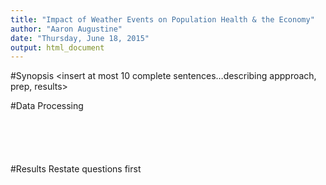 ```yaml
---
title: "Impact of Weather Events on Population Health & the Economy"
author: "Aaron Augustine"
date: "Thursday, June 18, 2015"
output: html_document
---
```


#Synopsis
<insert at most 10 complete sentences...describing appproach, prep, results>

#Data Processing
```r
```

```r
```


```r
```


```r
```


```r
```



#Results
Restate questions first

```r
```



```r
```

